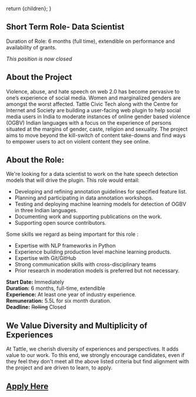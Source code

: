 
  return <DefaultLayoutNarrow>{children}</DefaultLayoutNarrow>;
}

## Short Term Role- Data Scientist

Duration of Role: 6 months (full time), extendible on performance and availability of grants.

*This position is now closed*

## About the Project

Violence, abuse, and hate speech on web 2.0 has become pervasive to one’s experience of social media. Women and marginalized genders are amongst the worst affected.
Tattle Civic Tech along with the Centre for Internet and Society are building a user-facing web plugin to help social media users in India to moderate instances of online gender based violence (OGBV) Indian languages with a focus on the experience of persons situated at the margins of gender, caste, religion and sexuality. The project aims to move beyond the kill-switch of content take-downs and find ways to empower users to act on violent content they see online.

## About the Role:

We're looking for a data scientist to work on the hate speech detection models that will drive the plugin. This role would entail:

- Developing and refining annotation guidelines for specified feature list.
- Planning and participating in data annotation workshops.
- Testing and deploying machine learning models for detection of OGBV in three Indian languages.
- Documenting work and supporting publications on the work.
- Supporting open source contributors.

Some skills we regard as being important for this role :

- Expertise with NLP frameworks in Python
- Experience building production level machine learning products.
- Expertise with Git/GitHub
- Strong communication skills with cross-disciplinary teams
- Prior research in moderation models is preferred but not necessary.

**Start Date:** Immediately  
**Duration:** 6 months, full-time, extendible  
**Experience:** At least one year of industry experience.  
**Remuneration:** 5.5L for six month duration.  
**Deadline:** ~~Rolling~~ Closed

## We Value Diversity and Multiplicity of Experiences
At Tattle, we cherish diversity of experiences and perspectives. It adds value to our work. To this end, we strongly encourage candidates, even if they feel they don't meet all the above listed criteria but find alignment with the project and are driven to learn, to apply.


## [Apply Here](https://docs.google.com/forms/d/e/1FAIpQLSexBQR5-9O20UICVvVAGxmipt7xiP_wQ1R7L4AI2t59EiXCUQ/viewform?usp=sf_link)
